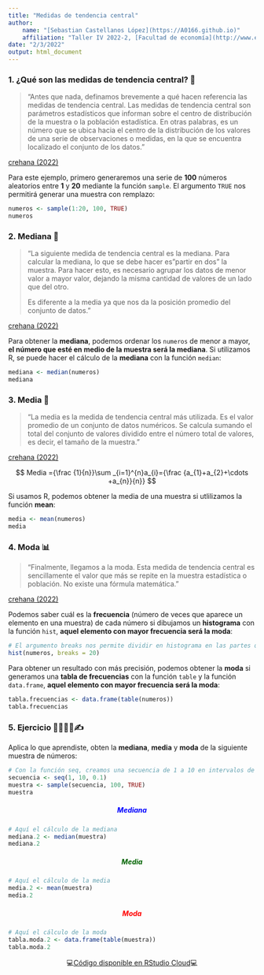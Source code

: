 ```yaml
---
title: "Medidas de tendencia central"
author:
    name: "[Sebastian Castellanos López](https://A0166.github.io)"
    affiliation: "Taller IV 2022-2, [Facultad de economía](http://www.economia.unam.mx/)"
date: "2/3/2022"
output: html_document
---
```


### 1. ¿Qué son las medidas de tendencia central? 🤔 {style="text-align: justify;"}

> "Antes que nada, definamos brevemente a qué hacen referencia las medidas de tendencia central. Las medidas de tendencia central son parámetros estadísticos que informan sobre el centro de distribución de la muestra o la población estadística. En otras palabras, es un número que se ubica hacia el centro de la distribución de los valores de una serie de observaciones o medidas, en la que se encuentra localizado el conjunto de los datos."

[crehana (2022)](https://www.crehana.com/ar/blog/data-analitica/medidas-de-tendencia-central/ "crehana (2022)")

Para este ejemplo, primero generaremos una serie de **100** números aleatorios entre **1** y **20** mediante la función `sample`. El argumento `TRUE` nos permitirá generar una muestra con remplazo:

```r
numeros <- sample(1:20, 100, TRUE)
numeros
```

### 2. Mediana 📍 {style="text-align: justify;"}

> "La siguiente medida de tendencia central es la mediana. Para calcular la mediana, lo que se debe hacer es "partir en dos" la muestra. Para hacer esto, es necesario agrupar los datos de menor valor a mayor valor, dejando la misma cantidad de valores de un lado que del otro. 
>
> Es diferente a la media ya que nos da la posición promedio del conjunto de datos."

[crehana (2022)](https://www.crehana.com/ar/blog/data-analitica/medidas-de-tendencia-central/ "crehana (2022)")

Para obtener la **mediana**, podemos ordenar los `numeros` de menor a mayor, **el número que esté en medio de la muestra será la mediana**. Si utilizamos R, se puede hacer el cálculo de la **mediana** con la función `median`:

```r
mediana <- median(numeros)
mediana
```

### 3. Media 🧮 {style="text-align: justify;"}

> "La media es la medida de tendencia central más utilizada. Es el valor promedio de un conjunto de datos numéricos. Se calcula sumando el total del conjunto de valores dividido entre el número total de valores, es decir, el tamaño de la muestra."

[crehana (2022)](https://www.crehana.com/ar/blog/data-analitica/medidas-de-tendencia-central/ "crehana (2022)")

<center>

$$ Media ={\frac {1}{n}}\sum _{i=1}^{n}a_{i}={\frac {a_{1}+a_{2}+\cdots +a_{n}}{n}} $$

</center>

Si usamos R, podemos obtener la media de una muestra si utlilizamos la función **mean**:

```r
media <- mean(numeros)
media
```

### 4. Moda 📊 {style="text-align: justify;"}

> "Finalmente, llegamos a la moda. Esta medida de tendencia central es sencillamente el valor que más se repite en la muestra estadística o población. No existe una fórmula matemática."

[crehana (2022)](https://www.crehana.com/ar/blog/data-analitica/medidas-de-tendencia-central/ "crehana (2022)")

Podemos saber cuál es la **frecuencia** (número de veces que aparece un elemento en una muestra) de cada número si dibujamos un **histograma** con la función `hist`, **aquel elemento con mayor frecuencia será la moda**:

```r
# El argumento breaks nos permite dividir en histograma en las partes que queramos
hist(numeros, breaks = 20)
```

Para obtener un resultado con más precisión, podemos obtener la **moda** si generamos una **tabla de frecuencias** con la función `table` y la función `data.frame`, **aquel elemento con mayor frecuencia será la moda**:

```r
tabla.frecuencias <- data.frame(table(numeros))
tabla.frecuencias
```

### 5. Ejercicio 👩‍💻👨‍💻✍ {style="text-align: justify;"}

Aplica lo que aprendiste, obten la **mediana**, **media** y **moda** de la siguiente muestra de números:

```r
# Con la función seq, creamos una secuencia de 1 a 10 en intervalos de 0.1 en 0.1
secuencia <- seq(1, 10, 0.1)
muestra <- sample(secuencia, 100, TRUE)
muestra
```

##### Mediana {style="text-align: center; color: blue;"}

```r
# Aquí el cálculo de la mediana 
mediana.2 <- median(muestra)
mediana.2
```

##### Media {style="text-align: center; color: darkgreen;"}

```r
# Aquí el cálculo de la media
media.2 <- mean(muestra)
media.2
```

##### Moda {style="text-align: center; color: red;"}

```r
# Aquí el cálculo de la moda
tabla.moda.2 <- data.frame(table(muestra))
tabla.moda.2
```

<center>

💻[Código disponible en RStudio Cloud](https://rstudio.cloud/project/3671022 "👩‍💻 Disponible en RStudio Cloud 👨‍💻")💻

</center>
